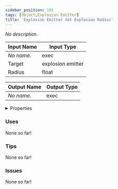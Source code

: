 ```yaml
---
sidebar_position: 191
tags: [Object,Explosion Emitter]
title: 'Explosion Emitter Set Explosion Radius'
---
```


*No description.*






<EsbSvg />

| Input Name | Input Type |
|-----------|-----------|
| *No name.* | exec |
| Target | explosion emitter |
| Radius | float |

| Output Name | Output Type |
|-----------|-----------|
| *No name.* | exec |


<details>
  <summary>Properties</summary>
  <div>
    <div>
    <table>
      <thead>
        <tr>
          <th>Is beta required?</th>
          <th>❌</th>
        </tr>
        <tr>
          <th>Is this chip a trolling risk?</th>
          <th>❌</th>
        </tr>
        <tr>
          <th>Is this chip a role assignment risk?</th>
          <th>❌</th>
        </tr>
        <tr>
          <th>Chip UUID</th>
          <th>672e473f-7099-4f76-aead-8b3df7c2fcd2</th>
        </tr>
      </thead>
    </table>
    </div>
  </div>
</details>

### Uses

None so far!

### Tips

None so far!

### Issues

None so far!